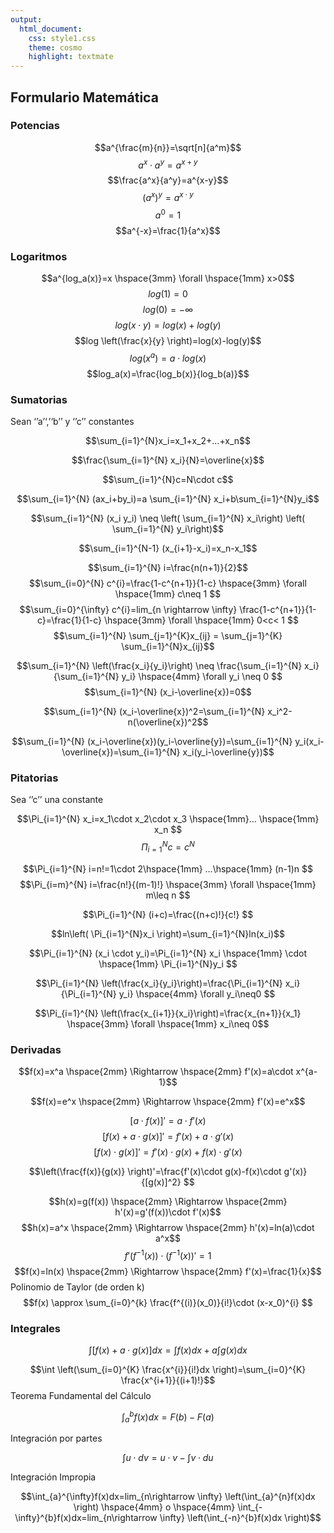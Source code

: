 ```yaml
---
output:
  html_document:
    css: style1.css
    theme: cosmo
    highlight: textmate
---
```


## Formulario Matemática {.tabset .tabset-pills}

### Potencias

$$a^{\frac{m}{n}}=\sqrt[n]{a^m}$$
$$a^x\cdot a^y=a^{x+y}$$
$$\frac{a^x}{a^y}=a^{x-y}$$
$$\left(a^x \right)^y=a^{x\cdot y}$$
$$a^0=1$$
$$a^{-x}=\frac{1}{a^x}$$

### Logaritmos

$$a^{log_a(x)}=x \hspace{3mm} \forall \hspace{1mm} x>0$$
$$log(1)=0$$
$$log(0)=-\infty$$
$$log(x \cdot y)=log(x)+log(y)$$
$$log \left(\frac{x}{y} \right)=log(x)-log(y)$$
$$log(x^a)=a\cdot log(x)$$
$$log_a(x)=\frac{log_b(x)}{log_b(a)}$$

### Sumatorias

Sean ''a'', ''b'' y ''c'' constantes


$$\sum_{i=1}^{N}x_i=x_1+x_2+...+x_n$$

$$\frac{\sum_{i=1}^{N} x_i}{N}=\overline{x}$$

$$\sum_{i=1}^{N}c=N\cdot c$$


$$\sum_{i=1}^{N} (ax_i+by_i)=a \sum_{i=1}^{N} x_i+b\sum_{i=1}^{N}y_i$$

$$\sum_{i=1}^{N} (x_i y_i) \neq \left( \sum_{i=1}^{N} x_i\right) \left( \sum_{i=1}^{N} y_i\right)$$

$$\sum_{i=1}^{N-1} (x_{i+1}-x_i)=x_n-x_1$$

$$\sum_{i=1}^{N} i=\frac{n(n+1)}{2}$$
$$\sum_{i=0}^{N} c^{i}=\frac{1-c^{n+1}}{1-c} \hspace{3mm} \forall \hspace{1mm}  c\neq 1 $$
$$\sum_{i=0}^{\infty} c^{i}=lim_{n \rightarrow \infty} \frac{1-c^{n+1}}{1-c}=\frac{1}{1-c} \hspace{3mm} \forall \hspace{1mm} 0<c< 1 $$
$$\sum_{i=1}^{N} \sum_{j=1}^{K}x_{ij} = \sum_{j=1}^{K} \sum_{i=1}^{N}x_{ij}$$

$$\sum_{i=1}^{N} \left(\frac{x_i}{y_i}\right) \neq \frac{\sum_{i=1}^{N} x_i}{\sum_{i=1}^{N} y_i} \hspace{4mm} \forall y_i \neq 0 $$
$$\sum_{i=1}^{N} (x_i-\overline{x})=0$$

$$\sum_{i=1}^{N} (x_i-\overline{x})^2=\sum_{i=1}^{N} x_i^2-n(\overline{x})^2$$

$$\sum_{i=1}^{N} (x_i-\overline{x})(y_i-\overline{y})=\sum_{i=1}^{N} y_i(x_i-\overline{x})=\sum_{i=1}^{N} x_i(y_i-\overline{y})$$


### Pitatorias
Sea ''c'' una constante

$$\Pi_{i=1}^{N} x_i=x_1\cdot x_2\cdot x_3 \hspace{1mm}... \hspace{1mm} x_n $$
$$\Pi_{i=1}^{N} c=c^{N} $$

$$\Pi_{i=1}^{N} i=n!=1\cdot 2\hspace{1mm} ...\hspace{1mm} (n-1)n $$
$$\Pi_{i=m}^{N} i=\frac{n!}{(m-1)!} \hspace{3mm} \forall \hspace{1mm} m\leq n $$

$$\Pi_{i=1}^{N} (i+c)=\frac{(n+c)!}{c!} $$

$$ln\left( \Pi_{i=1}^{N}x_i \right)=\sum_{i=1}^{N}ln(x_i)$$

$$\Pi_{i=1}^{N} (x_i \cdot y_i)=\Pi_{i=1}^{N} x_i \hspace{1mm} \cdot \hspace{1mm} \Pi_{i=1}^{N}y_i $$

$$\Pi_{i=1}^{N} \left(\frac{x_i}{y_i}\right)=\frac{\Pi_{i=1}^{N} x_i}{\Pi_{i=1}^{N} y_i} \hspace{4mm} \forall y_i\neq0 $$

$$\Pi_{i=1}^{N} \left(\frac{x_{i+1}}{x_i}\right)=\frac{x_{n+1}}{x_1} \hspace{3mm} \forall \hspace{1mm} x_i\neq 0$$

### Derivadas

$$f(x)=x^a \hspace{2mm} \Rightarrow \hspace{2mm} f'(x)=a\cdot x^{a-1}$$

$$f(x)=e^x \hspace{2mm} \Rightarrow \hspace{2mm} f'(x)=e^x$$

$$[a\cdot f(x)]'=a\cdot f'(x)$$
$$[f(x)+a\cdot g(x)]'=f'(x)+a\cdot g'(x)$$
$$[f(x)\cdot g(x)]'=f'(x)\cdot g(x)+f(x)\cdot g'(x)$$

$$\left(\frac{f(x)}{g(x)} \right)'=\frac{f'(x)\cdot g(x)-f(x)\cdot g'(x)}{[g(x)]^2} $$

$$h(x)=g(f(x)) \hspace{2mm} \Rightarrow \hspace{2mm} h'(x)=g'(f(x))\cdot f'(x)$$
$$h(x)=a^x \hspace{2mm} \Rightarrow \hspace{2mm} h'(x)=ln(a)\cdot a^x$$
$$f'(f^{-1}(x))\cdot (f^{-1}(x))'=1  $$
$$f(x)=ln(x) \hspace{2mm} \Rightarrow \hspace{2mm} f'(x)=\frac{1}{x}$$
Polinomio de Taylor (de orden k)
$$f(x) \approx \sum_{i=0}^{k} \frac{f^{(i)}(x_0)}{i!}\cdot (x-x_0)^{i} $$

### Integrales

$$\int [f(x)+a\cdot g(x)] dx = \int f(x)dx+a \int g(x)dx$$

$$\int \left(\sum_{i=0}^{K} \frac{x^{i}}{i!}dx \right)=\sum_{i=0}^{K} \frac{x^{i+1}}{(i+1)!}$$
Teorema Fundamental del Cálculo

$$\int_{a}^{b} f(x)dx=F(b)-F(a)$$

Integración por partes

$$\int u\cdot dv=u\cdot v-\int v\cdot du$$

Integración Impropia

$$\int_{a}^{\infty}f(x)dx=lim_{n\rightarrow \infty} \left(\int_{a}^{n}f(x)dx \right) \hspace{4mm} o \hspace{4mm} \int_{-\infty}^{b}f(x)dx=lim_{n\rightarrow \infty} \left(\int_{-n}^{b}f(x)dx \right)$$

